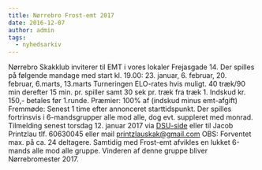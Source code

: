 ```yaml
---
title: Nørrebro Frost-emt 2017
date: 2016-12-07
author: admin
tags:
  - nyhedsarkiv
---
```


Nørrebro Skakklub inviterer til EMT i vores lokaler Frejasgade 14. Der spilles på følgende mandage med start kl. 19.00: 23. januar, 6. februar, 20. februar, 6.marts, 13.marts Turneringen ELO-rates hvis muligt. 40 træk/90 min derefter 15 min. pr. spiller samt 30 sek pr. træk fra træk 1. Indskud kr. 150,- betales før 1.runde. Præmier: 100% af (indskud minus emt-afgift) Fremmøde: Senest 1 time efter annonceret starttidspunkt. Der spilles fortrinsvis i 6-mandsgrupper alle mod alle, dog evt. suppleret med monrad. Tilmelding senest torsdag 12. januar 2017 via [DSU-side](https://turnering.skak.dk/TournamentActive/Details?tourId=24002) eller til Jacob Printzlau tlf. 60630045 eller mail printzlauskak@gmail.com OBS: Forventet max. på ca. 24 deltagere. Samtidig med Frost-emt afvikles en lukket 6-mands alle mod alle gruppe. Vinderen af denne gruppe bliver Nørrebromester 2017.
